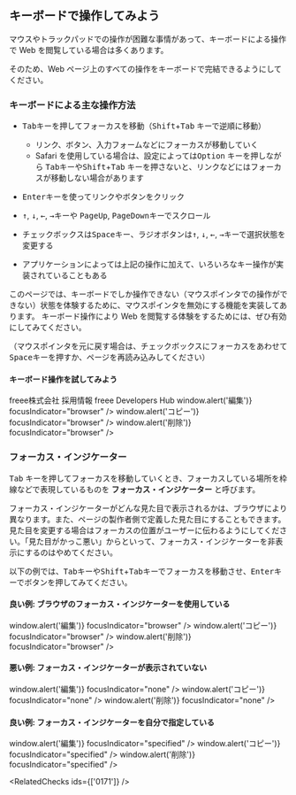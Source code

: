 
<Title>キーボードで操作してみよう</Title>

## キーボードで操作してみよう

マウスやトラックパッドでの操作が困難な事情があって、キーボードによる操作で Web を閲覧している場合は多くあります。

そのため、Web ページ上のすべての操作をキーボードで完結できるようにしてください。

### キーボードによる主な操作方法

- <kbd>Tab</kbd>キーを押してフォーカスを移動（<kbd>Shift</kbd>+<kbd>Tab</kbd>
  キーで逆順に移動）

  - リンク、ボタン、入力フォームなどにフォーカスが移動していく
  - Safari を使用している場合は、設定によっては<kbd>Option</kbd> キーを押しながら
    <kbd>Tab</kbd>キーや<kbd>Shift</kbd>+<kbd>Tab</kbd>
    キーを押さないと、リンクなどにはフォーカスが移動しない場合があります

- <kbd>Enter</kbd>キーを使ってリンクやボタンをクリック
- <kbd>↑</kbd>, <kbd>↓</kbd>, <kbd>←</kbd>, <kbd>→</kbd>キーや
  <kbd>PageUp</kbd>, <kbd>PageDown</kbd>キーでスクロール
- チェックボックスは<kbd>Space</kbd>キー、ラジオボタンは<kbd>↑</kbd>, <kbd>↓</kbd>, <kbd>←</kbd>, <kbd>→</kbd>キーで選択状態を変更する
- アプリケーションによっては上記の操作に加えて、いろいろなキー操作が実装されていることもある

このページでは、キーボードでしか操作できない（マウスポインタでの操作ができない）状態を体験するために、マウスポインタを無効にする機能を実装してあります。
キーボード操作により Web を閲覧する体験をするためには、ぜひ有効にしてみてください。

（マウスポインタを元に戻す場合は、チェックボックスにフォーカスをあわせて<kbd>Space</kbd>キーを押すか、ページを再読み込みしてください）

#### キーボード操作を試してみよう

<ExampleContainer>
  <TextLink href="https://corp.freee.co.jp">freee株式会社</TextLink>
  <TextLink href="https://jobs.freee.co.jp">採用情報</TextLink>
  <TextLink href="https://developers.freee.co.jp">
    freee Developers Hub
  </TextLink>
</ExampleContainer>
<ExampleContainer>
  <IconButton
    IconComponent={MdEdit}
    aria-label="編集"
    onClick={() => window.alert('編集')}
    focusIndicator="browser"
  />
  <IconButton
    IconComponent={MdContentCopy}
    aria-label="コピー"
    onClick={() => window.alert('コピー')}
    focusIndicator="browser"
  />
  <IconButton
    IconComponent={MdDelete}
    aria-label="削除"
    onClick={() => window.alert('削除')}
    focusIndicator="browser"
  />
</ExampleContainer>

<FieldLabelsFor />

### フォーカス・インジケーター

<kbd>Tab</kbd>
キーを押してフォーカスを移動していくとき、フォーカスしている場所を枠線などで表現しているものを
<strong>フォーカス・インジケーター</strong> と呼びます。

フォーカス・インジケーターがどんな見た目で表示されるかは、ブラウザにより異なります。また、ページの製作者側で定義した見た目にすることもできます。
見た目を変更する場合はフォーカスの位置がユーザーに伝わるようにしてください。「見た目がかっこ悪い」からといって、フォーカス・インジケーターを非表示にするのはやめてください。

以下の例では、<kbd>Tab</kbd>キーや<kbd>Shift</kbd>+<kbd>Tab</kbd>キーでフォーカスを移動させ、<kbd>Enter</kbd>キーでボタンを押してみてください。

#### 良い例: ブラウザのフォーカス・インジケーターを使用している

<ExampleContainer>
  <IconButton
    IconComponent={MdEdit}
    aria-label="編集"
    onClick={() => window.alert('編集')}
    focusIndicator="browser"
  />
  <IconButton
    IconComponent={MdContentCopy}
    aria-label="コピー"
    onClick={() => window.alert('コピー')}
    focusIndicator="browser"
  />
  <IconButton
    IconComponent={MdDelete}
    aria-label="削除"
    onClick={() => window.alert('削除')}
    focusIndicator="browser"
  />
</ExampleContainer>

#### 悪い例: フォーカス・インジケーターが表示されていない

<ExampleContainer>
  <IconButton
    IconComponent={MdEdit}
    aria-label="編集"
    onClick={() => window.alert('編集')}
    focusIndicator="none"
  />
  <IconButton
    IconComponent={MdContentCopy}
    aria-label="コピー"
    onClick={() => window.alert('コピー')}
    focusIndicator="none"
  />
  <IconButton
    IconComponent={MdDelete}
    aria-label="削除"
    onClick={() => window.alert('削除')}
    focusIndicator="none"
  />
</ExampleContainer>

#### 良い例: フォーカス・インジケーターを自分で指定している

<ExampleContainer>
  <IconButton
    IconComponent={MdEdit}
    aria-label="編集"
    onClick={() => window.alert('編集')}
    focusIndicator="specified"
  />
  <IconButton
    IconComponent={MdContentCopy}
    aria-label="コピー"
    onClick={() => window.alert('コピー')}
    focusIndicator="specified"
  />
  <IconButton
    IconComponent={MdDelete}
    aria-label="削除"
    onClick={() => window.alert('削除')}
    focusIndicator="specified"
  />
</ExampleContainer>

<RelatedChecks ids={['0171']} />
